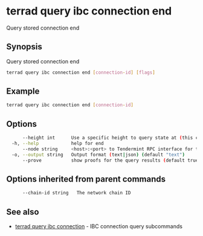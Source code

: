 # terrad query ibc connection end

Query stored connection end

## Synopsis

Query stored connection end

```sh Terrad
terrad query ibc connection end [connection-id] [flags]
```

## Example
```sh Terrad
terrad query ibc connection end [connection-id]
```

## Options

```sh Terrad
      --height int      Use a specific height to query state at (this can error if the node is pruning state)
  -h, --help            help for end
      --node string     <host>:<port> to Tendermint RPC interface for this chain (default "tcp://localhost:26657")
  -o, --output string   Output format (text|json) (default "text")
      --prove           show proofs for the query results (default true)
```

## Options inherited from parent commands

```sh Terrad
      --chain-id string   The network chain ID
```

## See also

* [terrad query ibc connection](terrad_query_ibc_connection.mdx)	 - IBC connection query subcommands


